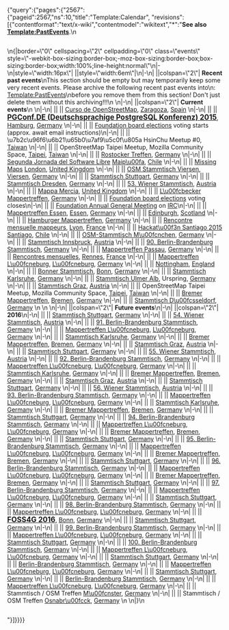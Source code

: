 {"query":{"pages":{"2567":{"pageid":2567,"ns":10,"title":"Template:Calendar",
"revisions":[{"contentformat":"text/x-wiki","contentmodel":"wikitext","*":"<noinclude>'''See also [[Template:PastEvents]]'''.\n</noinclude><div style=\"-webkit-column-width:34em;-moz-column-width:34em;column-width:34em;-webkit-column-gap:1em;-moz-column-gap:1em;column-gap:1em\">\n{|border=\"0\" cellspacing=\"2\" cellpadding=\"0\" class=\"events\" style=\"-webkit-box-sizing:border-box;-moz-box-sizing:border-box;box-sizing:border-box;width:100%;line-height:normal\"\n|-\n|style=\"width:16px\"| ||style=\"width:6em\"|\n|-<noinclude>\n| {{cal|none}} ||colspan=\"2\"| '''Recent past events'''\nThis section should be empty but may temporarily keep some very recent events. Please archive the following recent past events into\n: [[Template:PastEvents]]{{Edit|mini=0|Template:PastEvents}}\nbefore you remove them from this section! Don't just delete them without this archiving!!!\n<!-- ==== Keep all recent past events BELOW this line, as long as they are not archived ==== -->\n|-\n| {{cal|none}} ||colspan=\"2\"| '''Current events'''\n</noinclude><!-- ==== Recent past event should be temporarily moved ABOVE this line, BUT NOT ongoing events (even if they started a few days agos), as long they are not completely terminated. ==== -->\n|-\n| {{cal|speaking}} || {{dm|Nov 16|Nov 30}} || [http://osluz.unizar.es/content/curso-de-openstreetmap Curso de OpenStreetMap], [[Zaragoza]], [[Spain]] {{SmallFlag|Spain}} {{SmallFlag|Zaragoza|Escudo de Zaragoza.svg}}\n|-\n| {{cal|conference}} || {{dm|Nov 26|Nov 27}} || <big>'''[http://2015.pgconf.de/ PGConf.DE (Deutschsprachige PostgreSQL Konferenz) 2015]'''</big>, [[Hamburg]], [[Germany]] {{SmallFlag|Germany}}\n|-\n| {{cal|info}} || {{dm|Nov 28}} || [[Foundation/AGM15/Election_to_Board|Foundation board elections]] voting starts (approx. await email instructions)\n|-\n| {{cal|social}} || {{dm|Nov 28}} || \u7b2c\u96f6\u6b21\u65b0\u7af9\u5c0f\u805a HsinChu Meetup #0, [[Taiwan]] {{SmallFlag|Taiwan}}\n|-\n| {{cal|meeting}} || {{dm|Nov 30}} || OpenStreetMap Taipei Meetup, Mozilla Community Space, [[Taipei]], [[Taiwan]] {{SmallFlag|Taiwan}}\n|-\n| {{cal|social}} || {{dm|Dec 1}} || [[Rostocker Treffen]], [[Germany]] {{SmallFlag|Germany}}\n|-\n| {{cal|speaking}} || {{dm|Dec 1}} || [https://reps.mozilla.org/e/jornada-de-software-libre-inacap-maipu/ Segunda Jornada del Software Libre] [[Maip\u00fa]], [[Chile]] {{SmallFlag|Chile}} {{SmallFlag|Maip\u00fa|Escudo_de_Maip\u00fa_(Chile).svg}}\n|-\n| {{cal|mapevent}} || {{dm|Dec 1}} || [https://www.eventbrite.co.uk/e/missing-mapshot-december-mapathon-tickets-19653629535 Missing Maps] [[London]], [[United Kingdom]] {{SmallFlag|United Kingdom}}\n|-\n| {{cal|social}} || {{dm|Dec 1}} || [[Niederrhein/Viersen/Stammtisch|OSM Stammtisch Viersen]], [[Viersen]], [[Germany]] {{SmallFlag|Germany}}\n|-\n| {{cal|social}} || {{dm|Dec 2}} || [[Stuttgart/Stammtisch|Stammtisch Stuttgart]], [[Germany]] {{SmallFlag|Germany}}\n|-\n| {{cal|social}} || {{dm|Dec 3}} || [[Stammtisch Dresden]], [[Germany]] {{SmallFlag|Germany}} {{SmallFlag|Dresden|Dresden Stadtwappen.svg}}\n|-\n| {{cal|social}} || {{dm|Dec 3}} || [[Wien/Stammtisch|53. Wiener Stammtisch]], [[Austria]] {{SmallFlag|Austria}} {{SmallFlag|Wien|Wien Wappen.svg}}\n|-\n| {{cal|social}} || {{dm|Dec 3}} || [[Mappa Mercia#Events|Mappa Mercia]], [[United Kingdom]] {{SmallFlag|United Kingdom}}\n|-\n| {{cal|social}} || {{dm|Dec 3}} || [[L\u00fcbecker Mappertreffen|L\u00fcbecker Mappertreffen]], [[Germany]] {{SmallFlag|Germany}}\n|-\n| {{cal|info}} || {{dm|Dec 5}} || [[Foundation/AGM15/Election_to_Board|Foundation board elections]] voting closes\n|-\n| {{cal|info}} || {{dm|Dec 5}} || [[Foundation/AGM15|Foundation Annual General Meeting]] on [[IRC]]\n|-\n| {{cal|social}} || {{dm|Dec 7}} || [[Essen/OSM-Treffen|Mappertreffen Essen]], [[Essen]], [[Germany]] {{SmallFlag|Germany}}\n|-\n| {{cal|social}} || {{dm|Dec 8}} || [[Edinburgh#Social Events|Edinburgh]], [[Scotland]] {{SmallFlag|Scotland}}\n|-\n| {{cal|social}} || {{dm|Dec 8}} || [[Hamburger Mappertreffen|Hamburger Mappertreffen]], [[Germany]] {{SmallFlag|Germany}}\n|-\n| {{cal|social}} || {{dm|Dec 09}} || [[Lyon#Groupe local lyonnais|Rencontre mensuelle mappeurs]], [[Lyon]], [[France]] {{SmallFlag|France}}\n|-\n| {{cal|speaking}} || {{dm|Dec 9}} || [http://hackaton.softwarelibrechile.cl/ Hackat\u00f3n Santiago 2015] [[Santiago]], [[Chile]] {{SmallFlag|Chile}} {{SmallFlag|Santiago|Escudo_de_Santiago_(Chile).svg}}\n|-\n| {{cal|social}} || {{dm|Dec 10}} || [[M\u00fcnchen#Regelm\u00e4\u00dfiger Treff|OSM-Stammtisch M\u00fcnchen]], [[Germany]] {{SmallFlag|Germany}} {{SmallFlag|M\u00fcnchen|Muenchen Kleines Stadtwappen.svg}}\n|-\n| {{cal|social}} || {{dm|Dec 10}} || [[Innsbruck/Stammtisch|Stammtisch Innsbruck]], [[Austria]] {{SmallFlag|Austria}} {{SmallFlag|Tirol|Tirol Wappen.svg}}\n|-\n| {{cal|social}} || {{dm|Dec 11}} || [[Berlin/Stammtisch|90. Berlin-Brandenburg Stammtisch]], [[Germany]] {{SmallFlag|Germany}}\n|-\n| {{cal|social}} || {{dm|Dec 14}} || [[Passau/Mappertreffen|Mappertreffen Passau]], [[Germany]] {{SmallFlag|Germany}}{{SmallFlag|Passau|Wappen Passau.svg}}\n|-\n| {{cal|meeting}} || {{dm|Dec 14}} || [[Rennes#Cartoparties et autres rencontres|Rencontres mensuelles]], [[Rennes]], [[France]] {{SmallFlag|France}}\n|-\n| {{cal|social}} || {{dm|Dec 15}} || [[L\u00fcneburg/Mappertreffen|Mappertreffen L\u00fcneburg]], [[L\u00fcneburg]], [[Germany]] {{SmallFlag|Germany}}\n|-\n| {{cal|social}} || {{dm|Dec 15}} || [[Nottingham/Pub Meetup|Nottingham]], [[England]] {{SmallFlag|England}}\n|-\n| {{cal|social}} || {{dm|Dec 15}} || [[Bonn/Stammtisch|Bonner Stammtisch]], [[Bonn]], [[Germany]] {{SmallFlag|Germany}}\n|-\n| {{cal|social}} || {{dm|Dec 16}} || [[Karlsruhe#N\u00e4chstes Treffen|Stammtisch Karlsruhe]], [[Germany]] {{SmallFlag|Germany}} {{SmallFlag|Karlsruhe|Coat of arms de-bw Karlsruhe.svg}}\n|-\n| {{cal|social}} || {{dm|Dec 17}} || [[UlmerAlb|Stammtisch Ulmer Alb]], Urspring, [[Germany]] {{SmallFlag|Germany}}\n|-\n| {{cal|social}} || {{dm|Dec 21}} || [[Graz/Stammtisch|Stammtisch Graz]], [[Austria]] {{SmallFlag|Austria}} {{SmallFlag|Steiermark|Steiermark Wappen.svg}}\n|-\n| {{cal|meeting}} || {{dm|Dec 28}} || OpenStreetMap Taipei Meetup, Mozilla Community Space, [[Taipei]], [[Taiwan]] {{SmallFlag|Taiwan}}\n|-\n| {{cal|social}} || {{dm|Dec 28}} || [[Bremen/Veranstaltungen|Bremer Mappertreffen]], [[Bremen]], [[Germany]] {{SmallFlag|Germany}} {{SmallFlag|Bremen}}\n|-\n| {{cal|social}} || {{dm|Dec 30}} || [[D\u00fcsseldorf/Stammtisch|Stammtisch D\u00fcsseldorf]], [[Germany]] {{SmallFlag|Germany}} {{SmallFlag|D\u00fcsseldorf|Dus4c_full_(1).jpg}}\n<!--\n\n  All events above should be limited to the next 1-1.5 month to keep the list small on the main page.\n  Only a few additional BIG events should be listed here even if they are occuring after less important events.\n  However these events MUST already have an active presentation web page. Don't place any future important events\n  which are just projected, still not organized, not open to registration, without confirmed dates, or\n  without a working link to a maintained page presenting the event and its organization.\n\n-->\n<noinclude><!--\n\n  Unconfimed big events, or social events, that are more than 1-1.5 month in the future are in noinclude sections, to keep the main page short.\n  Feel free to move this noinclude start-tag upward, if the next event inside is in lesser than a month.\n\n-->\n|-\n| {{cal|none}} ||colspan=\"2\"| '''Future events'''\n|-\n| {{cal|none}} ||colspan=\"2\"| '''2016'''\n|-\n| {{cal|social}} || {{dm|Jan 6}} || [[Stuttgart/Stammtisch|Stammtisch Stuttgart]], [[Germany]] {{SmallFlag|Germany}}\n|-\n| {{cal|social}} || {{dm|Jan 7}} || [[Wien/Stammtisch|54. Wiener Stammtisch]], [[Austria]] {{SmallFlag|Austria}} {{SmallFlag|Wien|Wien Wappen.svg}}\n|-\n| {{cal|social}} || {{dm|Jan 14}} || [[Berlin/Stammtisch|91. Berlin-Brandenburg Stammtisch]], [[Germany]] {{SmallFlag|Germany}}\n|-\n| {{cal|social}} || {{dm|Jan 19}} || [[L\u00fcneburg/Mappertreffen|Mappertreffen L\u00fcneburg]], [[L\u00fcneburg]], [[Germany]] {{SmallFlag|Germany}}\n|-\n| {{cal|social}} || {{dm|Jan 20}} || [[Karlsruhe#N\u00e4chstes Treffen|Stammtisch Karlsruhe]], [[Germany]] {{SmallFlag|Germany}} {{SmallFlag|Karlsruhe|Coat of arms de-bw Karlsruhe.svg}}\n|-\n| {{cal|social}} || {{dm|Jan 25}} || [[Bremen/Veranstaltungen|Bremer Mappertreffen]], [[Bremen]], [[Germany]] {{SmallFlag|Germany}} {{SmallFlag|Bremen}}\n|-\n| {{cal|social}} || {{dm|Jan 25}} || [[Graz/Stammtisch|Stammtisch Graz]], [[Austria]] {{SmallFlag|Austria}} {{SmallFlag|Steiermark|Steiermark Wappen.svg}}\n|-\n| {{cal|social}} || {{dm|Feb 3}} || [[Stuttgart/Stammtisch|Stammtisch Stuttgart]], [[Germany]] {{SmallFlag|Germany}}\n|-\n| {{cal|social}} || {{dm|Feb 11}} || [[Wien/Stammtisch|55. Wiener Stammtisch]], [[Austria]] {{SmallFlag|Austria}} {{SmallFlag|Wien|Wien Wappen.svg}}\n|-\n| {{cal|social}} || {{dm|Feb 12}} || [[Berlin/Stammtisch|92. Berlin-Brandenburg Stammtisch]], [[Germany]] {{SmallFlag|Germany}}\n|-\n| {{cal|social}} || {{dm|Feb 16}} || [[L\u00fcneburg/Mappertreffen|Mappertreffen L\u00fcneburg]], [[L\u00fcneburg]], [[Germany]] {{SmallFlag|Germany}}\n|-\n| {{cal|social}} || {{dm|Feb 17}} || [[Karlsruhe#N\u00e4chstes Treffen|Stammtisch Karlsruhe]], [[Germany]] {{SmallFlag|Germany}} {{SmallFlag|Karlsruhe|Coat of arms de-bw Karlsruhe.svg}}\n|-\n| {{cal|social}} || {{dm|Feb 22}} || [[Bremen/Veranstaltungen|Bremer Mappertreffen]], [[Bremen]], [[Germany]] {{SmallFlag|Germany}} {{SmallFlag|Bremen}}\n|-\n| {{cal|social}} || {{dm|Feb 22}} || [[Graz/Stammtisch|Stammtisch Graz]], [[Austria]] {{SmallFlag|Austria}} {{SmallFlag|Steiermark|Steiermark Wappen.svg}}\n|-\n| {{cal|social}} || {{dm|Mar 2}} || [[Stuttgart/Stammtisch|Stammtisch Stuttgart]], [[Germany]] {{SmallFlag|Germany}}\n|-\n| {{cal|social}} || {{dm|Mar 3}} || [[Wien/Stammtisch|56. Wiener Stammtisch]], [[Austria]] {{SmallFlag|Austria}} {{SmallFlag|Wien|Wien Wappen.svg}}\n|-\n| {{cal|social}} || {{dm|Mar 10}} || [[Berlin/Stammtisch|93. Berlin-Brandenburg Stammtisch]], [[Germany]] {{SmallFlag|Germany}}\n|-\n| {{cal|social}} || {{dm|Mar 15}} || [[L\u00fcneburg/Mappertreffen|Mappertreffen L\u00fcneburg]], [[L\u00fcneburg]], [[Germany]] {{SmallFlag|Germany}}\n|-\n| {{cal|social}} || {{dm|Mar 16}} || [[Karlsruhe#N\u00e4chstes Treffen|Stammtisch Karlsruhe]], [[Germany]] {{SmallFlag|Germany}} {{SmallFlag|Karlsruhe|Coat of arms de-bw Karlsruhe.svg}}\n|-\n| {{cal|social}} || {{dm|Mar 28}} || [[Bremen/Veranstaltungen|Bremer Mappertreffen]], [[Bremen]], [[Germany]] {{SmallFlag|Germany}} {{SmallFlag|Bremen}}\n|-\n| {{cal|social}} || {{dm|Apr 6}} || [[Stuttgart/Stammtisch|Stammtisch Stuttgart]], [[Germany]] {{SmallFlag|Germany}}\n|-\n| {{cal|social}} || {{dm|Apr 8}} || [[Berlin/Stammtisch|94. Berlin-Brandenburg Stammtisch]], [[Germany]] {{SmallFlag|Germany}}\n|-\n| {{cal|social}} || {{dm|Apr 19}} || [[L\u00fcneburg/Mappertreffen|Mappertreffen L\u00fcneburg]], [[L\u00fcneburg]], [[Germany]] {{SmallFlag|Germany}}\n|-\n| {{cal|social}} || {{dm|Apr 25}} || [[Bremen/Veranstaltungen|Bremer Mappertreffen]], [[Bremen]], [[Germany]] {{SmallFlag|Germany}} {{SmallFlag|Bremen}}\n|-\n| {{cal|social}} || {{dm|May 4}} || [[Stuttgart/Stammtisch|Stammtisch Stuttgart]], [[Germany]] {{SmallFlag|Germany}}\n|-\n| {{cal|social}} || {{dm|May 12}} || [[Berlin/Stammtisch|95. Berlin-Brandenburg Stammtisch]], [[Germany]] {{SmallFlag|Germany}}\n|-\n| {{cal|social}} || {{dm|May 17}} || [[L\u00fcneburg/Mappertreffen|Mappertreffen L\u00fcneburg]], [[L\u00fcneburg]], [[Germany]] {{SmallFlag|Germany}}\n|-\n| {{cal|social}} || {{dm|May 23}} || [[Bremen/Veranstaltungen|Bremer Mappertreffen]], [[Bremen]], [[Germany]] {{SmallFlag|Germany}} {{SmallFlag|Bremen}}\n|-\n| {{cal|social}} || {{dm|Jun 1}} || [[Stuttgart/Stammtisch|Stammtisch Stuttgart]], [[Germany]] {{SmallFlag|Germany}}\n|-\n| {{cal|social}} || {{dm|Jun 10}} || [[Berlin/Stammtisch|96. Berlin-Brandenburg Stammtisch]], [[Germany]] {{SmallFlag|Germany}}\n|-\n| {{cal|social}} || {{dm|Jun 21}} || [[L\u00fcneburg/Mappertreffen|Mappertreffen L\u00fcneburg]], [[L\u00fcneburg]], [[Germany]] {{SmallFlag|Germany}}\n|-\n| {{cal|social}} || {{dm|Dec 27}} || [[Bremen/Veranstaltungen|Bremer Mappertreffen]], [[Bremen]], [[Germany]] {{SmallFlag|Germany}} {{SmallFlag|Bremen}}\n|-\n| {{cal|social}} || {{dm|Jul 6}} || [[Stuttgart/Stammtisch|Stammtisch Stuttgart]], [[Germany]] {{SmallFlag|Germany}}\n|-\n| {{cal|social}} || {{dm|Jul 14}} || [[Berlin/Stammtisch|97. Berlin-Brandenburg Stammtisch]], [[Germany]] {{SmallFlag|Germany}}\n|-\n| {{cal|social}} || {{dm|Jul 19}} || [[L\u00fcneburg/Mappertreffen|Mappertreffen L\u00fcneburg]], [[L\u00fcneburg]], [[Germany]] {{SmallFlag|Germany}}\n|-\n| {{cal|social}} || {{dm|Aug 3}} || [[Stuttgart/Stammtisch|Stammtisch Stuttgart]], [[Germany]] {{SmallFlag|Germany}}\n|-\n| {{cal|social}} || {{dm|Aug 12}} || [[Berlin/Stammtisch|98. Berlin-Brandenburg Stammtisch]], [[Germany]] {{SmallFlag|Germany}}\n|-\n| {{cal|social}} || {{dm|Aug 16}} || [[L\u00fcneburg/Mappertreffen|Mappertreffen L\u00fcneburg]], [[L\u00fcneburg]], [[Germany]] {{SmallFlag|Germany}}\n|-\n| {{cal|conference}} || {{dm|Aug 24|Aug 26}} || <big>'''[http://2016.foss4g.org/ FOSS4G 2016]'''</big>, [[Bonn]], [[Germany]] {{SmallFlag|Germany}}\n|-\n| {{cal|social}} || {{dm|Sep 7}} || [[Stuttgart/Stammtisch|Stammtisch Stuttgart]], [[Germany]] {{SmallFlag|Germany}}\n|-\n| {{cal|social}} || {{dm|Sep 8}} || [[Berlin/Stammtisch|99. Berlin-Brandenburg Stammtisch]], [[Germany]] {{SmallFlag|Germany}}\n|-\n| {{cal|social}} || {{dm|Sep 20}} || [[L\u00fcneburg/Mappertreffen|Mappertreffen L\u00fcneburg]], [[L\u00fcneburg]], [[Germany]] {{SmallFlag|Germany}}\n|-\n| {{cal|social}} || {{dm|Oct 5}} || [[Stuttgart/Stammtisch|Stammtisch Stuttgart]], [[Germany]] {{SmallFlag|Germany}}\n|-\n| {{cal|social}} || {{dm|Oct 14}} || [[Berlin/Stammtisch|100. Berlin-Brandenburg Stammtisch]], [[Germany]] {{SmallFlag|Germany}}\n|-\n| {{cal|social}} || {{dm|Oct 18}} || [[L\u00fcneburg/Mappertreffen|Mappertreffen L\u00fcneburg]], [[L\u00fcneburg]], [[Germany]] {{SmallFlag|Germany}}\n|-\n| {{cal|social}} || {{dm|Nov 2}} || [[Stuttgart/Stammtisch|Stammtisch Stuttgart]], [[Germany]] {{SmallFlag|Germany}}\n|-\n| {{cal|social}} || {{dm|Nov 10}} || [[Berlin/Stammtisch|Berlin-Brandenburg Stammtisch]], [[Germany]] {{SmallFlag|Germany}}\n|-\n| {{cal|social}} || {{dm|Nov 15}} || [[L\u00fcneburg/Mappertreffen|Mappertreffen L\u00fcneburg]], [[L\u00fcneburg]], [[Germany]] {{SmallFlag|Germany}}\n|-\n| {{cal|social}} || {{dm|Dec 7}} || [[Stuttgart/Stammtisch|Stammtisch Stuttgart]], [[Germany]] {{SmallFlag|Germany}}\n|-\n| {{cal|social}} || {{dm|Dec 9}} || [[Berlin/Stammtisch|Berlin-Brandenburg Stammtisch]], [[Germany]] {{SmallFlag|Germany}}\n|-\n| {{cal|social}} || {{dm|Dec 20}} || [[L\u00fcneburg/Mappertreffen|Mappertreffen L\u00fcneburg]], [[L\u00fcneburg]], [[Germany]] {{SmallFlag|Germany}}\n|-\n| {{cal|social}} || {{dm|Jan 5}} || Stammtisch / OSM Treffen [[M\u00fcnster]], [[Germany]] {{SmallFlag|Germany}}\n|-\n| {{cal|social}} || {{dm|Jan 18}} || Stammtisch / OSM Treffen [[Osnabr\u00fcck]], [[Germany]] {{SmallFlag|Germany}}\n</noinclude><!-- PLEASE don't insert any future event below this line, put them just ABOVE -->\n|}\n</div><noinclude>{{Documentation}}</noinclude>"}]}}}}
